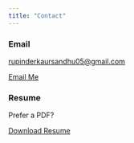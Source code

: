```yaml
---
title: "Contact"
---
```


<div class="card">
  <h3 class="fw-semibold mb-3">Email</h3>
  <p><a href="mailto:rupinderkaursandhu05@gmail.com">rupinderkaursandhu05@gmail.com</a></p>
  <a class="btn btn-primary" href="mailto:rupinderkaursandhu05@gmail.com?subject=Hello%20Rupinder">Email Me</a>
</div>

<div class="card" style="margin-top:1rem;">
  <h3 class="fw-semibold mb-3">Resume</h3>
  <p>Prefer a PDF?</p>
  <a class="btn btn-outline-dark" href="assets/pdf/rupinder_kaur_resume.pdf" target="_blank" download>Download Resume</a>
</div>
